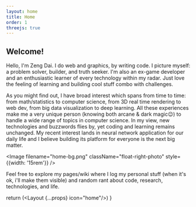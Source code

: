 ```yaml
---
layout: home
title: Home
order: 1
threejs: true
---
```



## Welcome!
Hello, I'm Zeng Dai. I do web and graphics, by writing code. I picture myself: a problem solver, builder, and truth seeker. I'm also an ex-game developer and an enthusiastic learner of every technology within my radar. Just love the feeling of learning and building cool stuff combo with challenges. 

As you might find out, I have broad interest which spans from time to time: from math/statistics to computer science, from 3D real time rendering to web dev, from big data visualization to deep learning. All these experiences make me a very unique person (knowing both arcane & dark magic😉) to handle a wide range of topics in computer science. In my view, new technologies and buzzwords flies by, yet coding and learning remains unchanged. My recent interest lands in neural network application for our daily life and I believe building its platform for everyone is the next big matter. 

<Image filename="home-bg.png" className="float-right-photo" style={{width: '15rem'}} />

Feel free to explore my pages/wiki where I log my personal stuff (when it's ok, i'll make them visible) and random rant about code, research, technologies, and life.



return (<Layout {...props} icon="home"/>)
}

